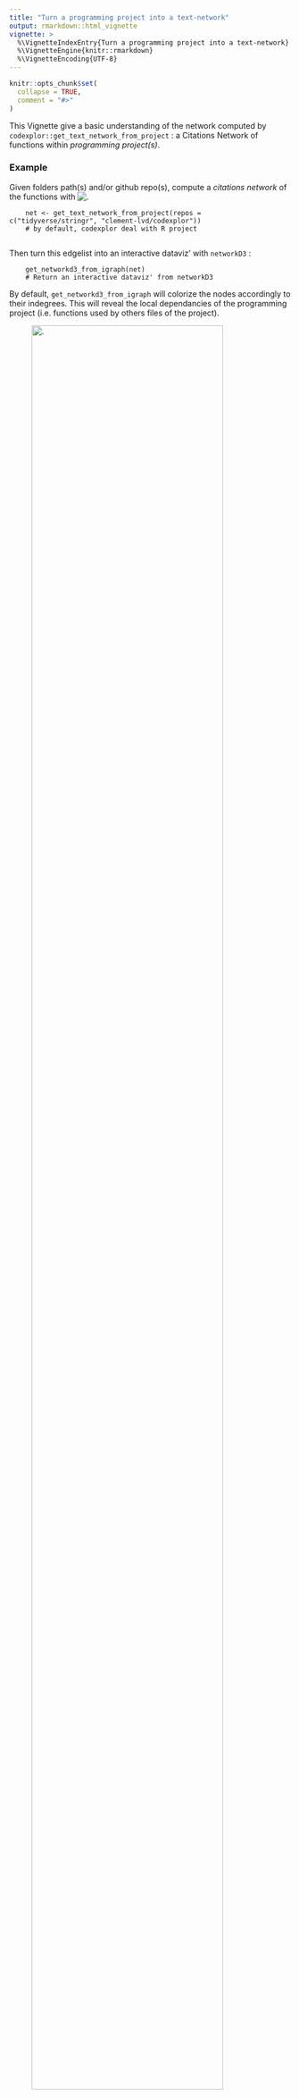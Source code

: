 ```yaml
---
title: "Turn a programming project into a text-network"
output: rmarkdown::html_vignette
vignette: >
  %\VignetteIndexEntry{Turn a programming project into a text-network}
  %\VignetteEngine{knitr::rmarkdown}
  %\VignetteEncoding{UTF-8}
---
```


```r
knitr::opts_chunk$set(
  collapse = TRUE,
  comment = "#>"
)
```

This Vignette give a basic understanding of the network computed by `codexplor::get_text_network_from_project` : a Citations Network of functions within *programming project(s)*.

### Example
Given folders path(s) and/or github repo(s), compute a *citations network* of the functions with   ![.](https://img.shields.io/badge/{Method}-bold?style=flat&logoColor=black&logoSize=2&label=get_text_network_from_project()&labelColor=yellow&color=black)


        net <- get_text_network_from_project(repos =  c("tidyverse/stringr", "clement-lvd/codexplor"))
        # by default, codexplor deal with R project
        
Then turn this edgelist into an interactive dataviz' with `networkD3` :

        get_networkd3_from_igraph(net)
        # Return an interactive dataviz' from networkD3

By default, `get_networkd3_from_igraph` will colorize the nodes accordingly to their indegrees. This will reveal the local dependancies of the programming project (i.e. functions used by others files of the project). 

![.](../man/figures/example_net3d_dataviz.png){width=90%}

*(codexplor functions network is truncated)*

For example, the most-common local dependancy inside the tidyverse/stringr repo is `compat-types-check.R`, [...] and we see that one of the `codexplor` file actually rely on a `stringr`method (i.e. `codexplor::str_extract_all_to_tidy_df.R` rely on `stringr/extract.R`). The opposite is not true.

Playing with the parameters will reveal others insights, e.g., you should try to color nodes accordingly to their outdegrees, in order to reveal the high-level files of the project.

### Network properties
The returned network is a document-to-document citations network. 

These networks have basic properties, not covered here (e.g., a citations network is a directed network).

Regarding the network computed by `codexplor::get_text_network_from_project()` :

- Nodes are the programming files, default is a network of .R files. 
- Edges go from the file that calls a function to the file where the function is defined.

Thus, in a typical programming project :

- Nodes are files, so mostly - or only - functions ;
- °← Indegree of a file is "how many files are calling the function(s) defined in this file" ;
- °→ Outdegree of a file is "how many functions are used by this file" ; 
- ⟲ Auto-mentioning refear to 'recursivity', once a func' call itself more than one times (1st mention is usually for define the func' name).

### Cascading matching operated by `get_text_network_from_project`
`codexplor` default pattern are aimed to extract functions names from the files of a *programming* project.

Assuming the user have indicated folder(s) and/or github repo(s), `codexplor::get_text_network_from_project()` will try to perform a 'cascading matching' :

⏩ Read the files and extract a 1st pattern, e.g., default try to extract *R functions names*. 

⏩ Search for these patterns in the initial content, in order to constitute a Citations Network.

🎁 Return the edgelist of the network of *documents* (document that call a function => file where this function is defined)

### Filter undesired match
Junk nodes needs to be excluded from the network. Typical "false positive" matches are the lines where you use the name of another function in a message, e.g. `message("my_func() is deprecated. You should use this_function() instead)`. `get_text_network_from_files` offer several parameters for dealing with your style of writing a program.


### Crafting your own corpus with codexplor
Depending on the languages you have to manage, you'll want to tweak the 'pattern' used for match a function definition, since for now `codexplor` support only the R programming language (other languages are planned). See the [vignette of `construct_corpus`](https://clement-lvd.github.io/codexplor/articles/construct_a_corpus.html).


